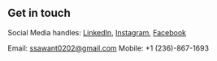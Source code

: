 ## Get in touch
Social Media handles: [LinkedIn](https://www.linkedin.com/in/siddhesh-sawant-8b0831194/), [Instagram](https://www.instagram.com/ssawant0202/), [Facebook](https://www.facebook.com/sid.for.life/)

Email: ssawant0202@gmail.com    Mobile: +1 (236)-867-1693                                                                                                                                                                                          

